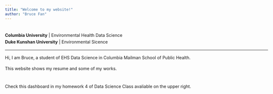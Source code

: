 ```yaml
---
title: "Welcome to my website!"
author: "Bruce Fan"
---
```

<style>
body {
  max-width: 950px;
  margin: auto;
  line-height: 1.6;
}
h2 {
  border-bottom: 2px solid #ddd;
  padding-bottom: 3px;
  margin-top: 40px;
}
ul {
  margin-left: 15px;
}
</style>


<br> **Columbia University** | Environmental Health Data Science <br>
**Duke Kunshan University** | Environmental Sicence

---
Hi, I am Bruce, a student of EHS Data Science in Columbia Mailman School of Public Health.

This website shows my resume and some of my works.

<br>
Check this dashboard in my homework 4 of Data Science Class avaliable on the upper right.